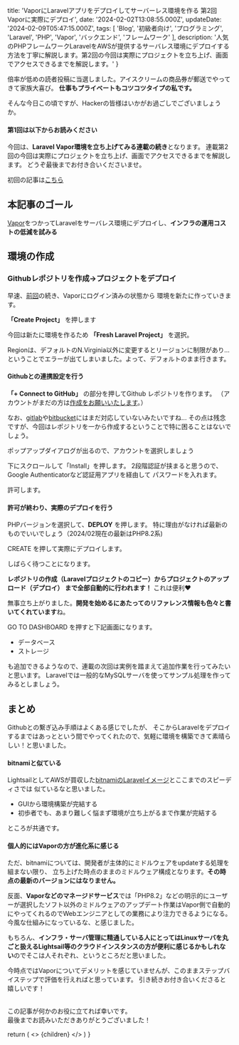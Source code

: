 
  title: 'VaporにLaravelアプリをデプロイしてサーバーレス環境を作る 第2回 Vaporに実際にデプロイ',
  date: '2024-02-02T13:08:55.000Z',
  updateDate: '2024-02-09T05:47:15.000Z',
  tags: [
    'Blog',
    '初級者向け',
    'プログラミング',
    'Laravel',
    'PHP',
    'Vapor',
    'バックエンド',
    'フレームワーク'
  ],
  description: '人気のPHPフレームワークLaravelをAWSが提供するサーバレス環境にデプロイする方法を丁寧に解説します。第2回の今回は実際にプロジェクトを立ち上げ、画面でアクセスできるまでを解説します。'
}

倍率が低めの読者投稿に当選しました。アイスクリームの商品券が郵送でやってきて家族大喜び。
**仕事もプライベートもコツコツタイプの私です。**

そんな今日この頃ですが、Hackerの皆様はいかがお過ごしでございましょうか。

#### 第1回は以下からお読みください

今回は、**Laravel Vapor環境を立ち上げてみる連載の続き**となります。
連載第2回の今回は実際にプロジェクトを立ち上げ、画面でアクセスできるまでを解説します。
どうぞ最後までお付き合いくださいませ。

初回の記事は[こちら](https://moldspoon.jp/blog/posts/deploy-to-laravel-vapor)

## 本記事のゴール

[Vapor](https://vapor.laravel.com/)をつかってLaravelをサーバレス環境にデプロイし、**インフラの運用コストの低減を試みる** 

## 環境の作成

### Githubレポジトリを作成→プロジェクトをデプロイ

早速、[前回](https://moldspoon.jp/blog/posts/deploy-to-laravel-vapor)の続き、Vaporにログイン済みの状態から
環境を新たに作っていきます。

<MdxImage month="202401" image="vp201.png" annotation="" />

**「Create Project」** を押します
<MdxImage month="202401" image="vp202.png" annotation="" />

今回は新たに環境を作るため **「Fresh Laravel Project」** を選択。
<MdxImage month="202401" image="vp203.png" annotation="" />

Regionは、デフォルトのN.Virginia以外に変更するとリージョンに制限があり...
ということでエラーが出てしまいました。よって、デフォルトのまま行きます。

#### Githubとの連携設定を行う

**「+ Connect to GitHub」** の部分を押してGithub レポジトリを作ります。
（アカウントがまだの方は[作成をお願いいたします](https://docs.github.com/ja/repositories/creating-and-managing-repositories/quickstart-for-repositories)。）
<MdxImage month="202401" image="vp205.png" annotation="" />

なお、[gitlab](https://gitlab.com/)や[bitbucket](https://bitbucket.org/)にはまだ対応していないみたいですね...
その点は残念ですが、今回はレポジトリを一から作成するということで特に困ることはないでしょう。

<MdxImage month="202401" image="vp206.png" annotation="" />

ポップアップダイアログが出るので、アカウントを選択しましょう

<MdxImage month="202401" image="vp207.png" annotation="" />

下にスクロールして「Install」を押します。
2段階認証が挟まると思うので、Google Authenticatorなど認証用アプリを経由して
パスワードを入れます。

<MdxImage month="202401" image="vp208.png" annotation="" />

許可します。

#### 許可が終わり、実際のデプロイを行う


PHPバージョンを選択して、**DEPLOY** を押します。
特に理由がなければ最新のものでいいでしょう（2024/02現在の最新はPHP8.2系)

<MdxImage month="202401" image="vp209.png" annotation="" />

<span className="hoso">CREATE を押して実際にデプロイ</span>します。

<MdxImage month="202401" image="vp210.png" annotation="" />

しばらく待つことになります。

**レポジトリの作成（Laravelプロジェクトのコピー）からプロジェクトのアップロード（デプロイ）
まで全部自動的に行われます！** これは便利❤️

<MdxImage month="202401" image="vp211.png" annotation="" />

無事立ち上がりました。**開発を始めるにあたってのリファレンス情報も色々と書いてくれています**ね。

GO TO DASHBOARD を押すと下記画面になります。

- データベース
- ストレージ

も追加できるようなので、連載の次回は実例を踏まえて追加作業を行ってみたいと思います。
Laravelでは一般的なMySQLサーバを使ってサンプル処理を作ってみるとしましょう。

<MdxImage month="202401" image="vp211.png" annotation="" />


## まとめ

Githubとの繋ぎ込み手順はよくある感じでしたが、
そこからLaravelをデプロイするまではあっとという間でやってくれたので、気軽に環境を構築できて素晴らしい！と思いました。

#### bitnamiと似ている

LightsailとしてAWSが買収した[bitnamiのLaravelイメージ](https://bitnami.com/stack/laravel)とここまでのスピーディさでは
似ているなと思いました。

- GUIから環境構築が完結する
- 初歩者でも、あまり難しく悩まず環境が立ち上がるまで作業が完結する

ところが共通です。
<br />

#### 個人的にはVaporの方が進化系に感じる

ただ、bitnamiについては、開発者が主体的にミドルウェアをupdateする処理を組まない限り、
立ち上げた時点のままのミドルウェア構成となります。**その時点の最新のバージョンにはなりません。**

反面、**Vaporなどのマネージドサービス**では「PHP8.2」などの明示的にユーザーが選択したソフト以外の<span className="hoso">ミドルウェアのアップデート作業はVapor側で自動的にやってくれるのでWebエンジニアとしての業務により注力できるようになる。</span>今風な仕組みになっているな、と感じました。

もちろん、**インフラ・サーバ管理に精通している人にとってはLinuxサーバを丸ごと扱えるLightsail等のクラウドインスタンスの方が便利に感じるかもしれない**のでそこは人それぞれ、というところだと思いました。

<span className="hoso">今時点ではVaporについてデメリットを感じていません</span>が、このままステップバイステップで評価を行えればと思っています。
引き続きお付き合いくださると嬉しいです！

<br />
この記事が何かのお役に立てれば幸いです。<br />
最後までお読みいただきありがとうございました！

  return (
    <Layout meta={meta}>
      <>
        {children}
      </>
    </Layout>
  )
}